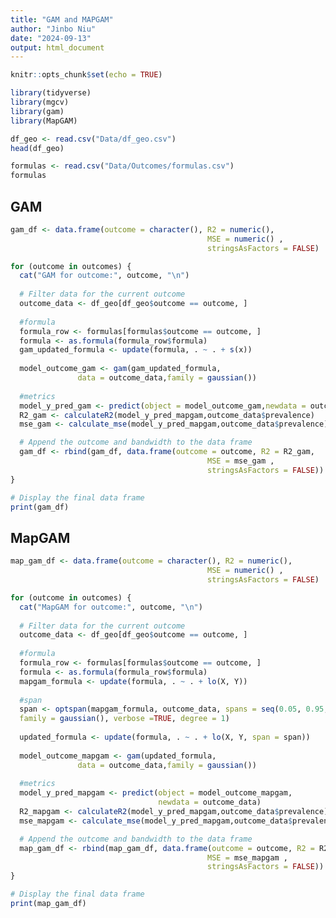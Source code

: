 ```yaml
---
title: "GAM and MAPGAM"
author: "Jinbo Niu"
date: "2024-09-13"
output: html_document
---
```


```r
knitr::opts_chunk$set(echo = TRUE)
```

```r
library(tidyverse)
library(mgcv)
library(gam)
library(MapGAM)
```

```r
df_geo <- read.csv("Data/df_geo.csv")
head(df_geo)
```

```r
formulas <- read.csv("Data/Outcomes/formulas.csv")
formulas
```

## GAM

```R
gam_df <- data.frame(outcome = character(), R2 = numeric(), 
                                            MSE = numeric() , 
                                            stringsAsFactors = FALSE)

for (outcome in outcomes) {
  cat("GAM for outcome:", outcome, "\n")
  
  # Filter data for the current outcome
  outcome_data <- df_geo[df_geo$outcome == outcome, ]
  
  #formula
  formula_row <- formulas[formulas$outcome == outcome, ]
  formula <- as.formula(formula_row$formula)
  gam_updated_formula <- update(formula, . ~ . + s(x))
  
  model_outcome_gam <- gam(gam_updated_formula,
               data = outcome_data,family = gaussian())
  
  #metrics
  model_y_pred_gam <- predict(object = model_outcome_gam,newdata = outcome_data)
  R2_gam <- calculateR2(model_y_pred_mapgam,outcome_data$prevalence)
  mse_gam <- calculate_mse(model_y_pred_mapgam,outcome_data$prevalence)

  # Append the outcome and bandwidth to the data frame
  gam_df <- rbind(gam_df, data.frame(outcome = outcome, R2 = R2_gam, 
                                            MSE = mse_gam , 
                                            stringsAsFactors = FALSE))
}

# Display the final data frame
print(gam_df)
```

## MapGAM

```R
map_gam_df <- data.frame(outcome = character(), R2 = numeric(), 
                                            MSE = numeric() , 
                                            stringsAsFactors = FALSE)

for (outcome in outcomes) {
  cat("MapGAM for outcome:", outcome, "\n")
  
  # Filter data for the current outcome
  outcome_data <- df_geo[df_geo$outcome == outcome, ]
  
  #formula
  formula_row <- formulas[formulas$outcome == outcome, ]
  formula <- as.formula(formula_row$formula)
  mapgam_formula <- update(formula, . ~ . + lo(X, Y))
  
  #span
  span <- optspan(mapgam_formula, outcome_data, spans = seq(0.05, 0.95, by = 0.05), m ="adjusted",
  family = gaussian(), verbose =TRUE, degree = 1)
  
  updated_formula <- update(formula, . ~ . + lo(X, Y, span = span))
  
  model_outcome_mapgam <- gam(updated_formula,
               data = outcome_data,family = gaussian())
  
  #metrics
  model_y_pred_mapgam <- predict(object = model_outcome_mapgam,
                                 newdata = outcome_data)
  R2_mapgam <- calculateR2(model_y_pred_mapgam,outcome_data$prevalence)
  mse_mapgam <- calculate_mse(model_y_pred_mapgam,outcome_data$prevalence)

  # Append the outcome and bandwidth to the data frame
  map_gam_df <- rbind(map_gam_df, data.frame(outcome = outcome, R2 = R2_mapgam, 
                                            MSE = mse_mapgam , 
                                            stringsAsFactors = FALSE))
}

# Display the final data frame
print(map_gam_df)
```

